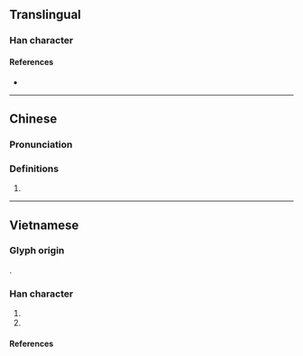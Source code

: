 {{character info}}
==Translingual==

===Han character===
{{Han char|rn=86|rad=火|as=11|sn=15|four=|canj=FUOG|ids=⿰火崔}}

====References====
* {{Han ref|kx=0680.300|dkj=19341|dj=1092.070|hdz=32229.030|uh=71A3|ud=29091}}

----

==Chinese==
{{zh-forms}}

===Pronunciation===
{{zh-pron
|m=suī
|c=seoi1
|mc=
|oc=
|ma=
|cat=
}}

===Definitions===
{{zh-hanzi}}

# {{rfdef|1=zh}}

----

==Vietnamese==

===Glyph origin===
{{Han compound|火#Vietnamese|崔#Vietnamese|tr1={{vi-l|hoả}}|t1=[[fire]]|tr2={{vi-l|thôi}}|c1=s|c2=p|ls=psc}}.

===Han character===
{{vi-readings|rs=火11
|phienthiet=
|nom=sôi-tdcndg;gdhn, thui-tdcndg;gdhn, tôi-tdcndg
}}

# {{nom form of|sôi|[[boil]]}}
# {{nom form of|thui|[[scorch]]}}

====References====
<references/>